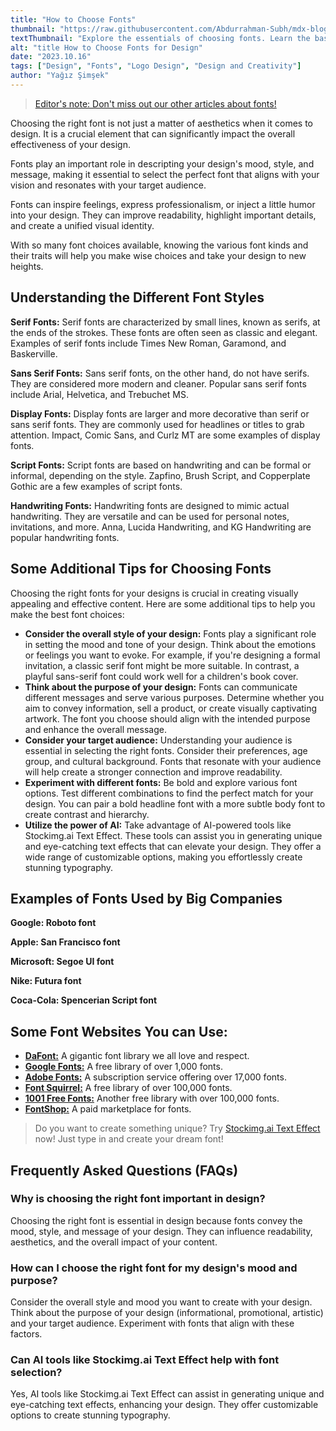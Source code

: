 ```yaml
---
title: "How to Choose Fonts"
thumbnail: "https://raw.githubusercontent.com/Abdurrahman-Subh/mdx-blog/main/images/title-how-to-choose-fonts.png"
textThumbnail: "Explore the essentials of choosing fonts. Learn the basics of font in design."
alt: "title How to Choose Fonts for Design"
date: "2023.10.16"
tags: ["Design", "Fonts", "Logo Design", "Design and Creativity"]
author: "Yağız Şimşek"
---
```


<CustomImage
  src="https://raw.githubusercontent.com/Abdurrahman-Subh/mdx-blog/main/images/title-how-to-choose-fonts.png"
  alt="title How to Choose Fonts for Design"
/>

> [Editor's note: Don't miss out our other articles about fonts!](https://stockimg.ai/blog/fonts)

Choosing the right font is not just a matter of aesthetics when it comes to design. It is a crucial element that can significantly impact the overall effectiveness of your design.

Fonts play an important role in descripting your design's mood, style, and message, making it essential to select the perfect font that aligns with your vision and resonates with your target audience.

Fonts can inspire feelings, express professionalism, or inject a little humor into your design. They can improve readability, highlight important details, and create a unified visual identity. 

With so many font choices available, knowing the various font kinds and their traits will help you make wise choices and take your design to new heights.

## Understanding the Different Font Styles

**Serif Fonts:** Serif fonts are characterized by small lines, known as serifs, at the ends of the strokes. These fonts are often seen as classic and elegant. Examples of serif fonts include Times New Roman, Garamond, and Baskerville.
<CustomImage
  src="https://raw.githubusercontent.com/Abdurrahman-Subh/mdx-blog/main/images/fonts-serif.jpg"
  alt="serif fonts"
/>

**Sans Serif Fonts:** Sans serif fonts, on the other hand, do not have serifs. They are considered more modern and cleaner. Popular sans serif fonts include Arial, Helvetica, and Trebuchet MS.
<CustomImage
  src="https://raw.githubusercontent.com/Abdurrahman-Subh/mdx-blog/main/images/fonts-sans-serif.png"
  alt="sans serif fonts"
/>

**Display Fonts:** Display fonts are larger and more decorative than serif or sans serif fonts. They are commonly used for headlines or titles to grab attention. Impact, Comic Sans, and Curlz MT are some examples of display fonts.
<CustomImage
  src="https://raw.githubusercontent.com/Abdurrahman-Subh/mdx-blog/main/images/fonts-display.jpg"
  alt="display fonts"
/>

**Script Fonts:** Script fonts are based on handwriting and can be formal or informal, depending on the style. Zapfino, Brush Script, and Copperplate Gothic are a few examples of script fonts.
<CustomImage
  src="https://raw.githubusercontent.com/Abdurrahman-Subh/mdx-blog/main/images/fonts-script.png"
  alt="script fonts"
/>

**Handwriting Fonts:** Handwriting fonts are designed to mimic actual handwriting. They are versatile and can be used for personal notes, invitations, and more. Anna, Lucida Handwriting, and KG Handwriting are popular handwriting fonts.
<CustomImage
  src="https://raw.githubusercontent.com/Abdurrahman-Subh/mdx-blog/main/images/fonts-handwriting.jpg"
  alt="handwriting fonts"
/>

## Some Additional Tips for Choosing Fonts

Choosing the right fonts for your designs is crucial in creating visually appealing and effective content. Here are some additional tips to help you make the best font choices:

- **Consider the overall style of your design:** Fonts play a significant role in setting the mood and tone of your design. Think about the emotions or feelings you want to evoke. For example, if you're designing a formal invitation, a classic serif font might be more suitable. In contrast, a playful sans-serif font could work well for a children's book cover.
- **Think about the purpose of your design:** Fonts can communicate different messages and serve various purposes. Determine whether you aim to convey information, sell a product, or create visually captivating artwork. The font you choose should align with the intended purpose and enhance the overall message.
- **Consider your target audience:** Understanding your audience is essential in selecting the right fonts. Consider their preferences, age group, and cultural background. Fonts that resonate with your audience will help create a stronger connection and improve readability.
- **Experiment with different fonts:** Be bold and explore various font options. Test different combinations to find the perfect match for your design. You can pair a bold headline font with a more subtle body font to create contrast and hierarchy.
- **Utilize the power of AI:** Take advantage of AI-powered tools like Stockimg.ai Text Effect. These tools can assist you in generating unique and eye-catching text effects that can elevate your design. They offer a wide range of customizable options, making you effortlessly create stunning typography.

## Examples of Fonts Used by Big Companies
	
**Google: Roboto font**
<CustomImage
  src="https://raw.githubusercontent.com/Abdurrahman-Subh/mdx-blog/main/images/logo-google-text.png"
  alt="Google Logo"
/>

**Apple: San Francisco font**
<CustomImage
  src="https://raw.githubusercontent.com/Abdurrahman-Subh/mdx-blog/main/images/logo-apple-text.png"
  alt="Apple Logo"
/>

**Microsoft: Segoe UI font**
<CustomImage
  src="https://raw.githubusercontent.com/Abdurrahman-Subh/mdx-blog/main/images/logo-microsoft-text.jpg"
  alt="Microsoft Logo"
/>

**Nike: Futura font**
<CustomImage
  src="https://raw.githubusercontent.com/Abdurrahman-Subh/mdx-blog/main/images/logo-nike-text.jpg"
  alt="Nike Logo"
/>

**Coca-Cola: Spencerian Script font**
<CustomImage
  src="https://raw.githubusercontent.com/Abdurrahman-Subh/mdx-blog/main/images/logo-coca-cola.jpg"
  alt="Coca-cola Logo"
/>

## Some Font Websites You can Use:

- **[DaFont:](https://www.dafont.com/)** A gigantic font library we all love and respect.
- **[Google Fonts:](https://fonts.google.com/)** A free library of over 1,000 fonts.
- **[Adobe Fonts:](https://fonts.adobe.com/)** A subscription service offering over 17,000 fonts.
- **[Font Squirrel:](https://www.fontsquirrel.com/)** A free library of over 100,000 fonts.
- **[1001 Free Fonts:](https://www.1001freefonts.com/)** Another free library with over 100,000 fonts.
- **[FontShop:](FontShop)** A paid marketplace for fonts.

> Do you want to create something unique? Try [Stockimg.ai Text Effect](https://stockimg.ai/) now! Just type in and create your dream font! 

## Frequently Asked Questions (FAQs)
### Why is choosing the right font important in design?
Choosing the right font is essential in design because fonts convey the mood, style, and message of your design. They can influence readability, aesthetics, and the overall impact of your content.
### How can I choose the right font for my design's mood and purpose?
Consider the overall style and mood you want to create with your design. Think about the purpose of your design (informational, promotional, artistic) and your target audience. Experiment with fonts that align with these factors.
### Can AI tools like Stockimg.ai Text Effect help with font selection?
Yes, AI tools like Stockimg.ai Text Effect can assist in generating unique and eye-catching text effects, enhancing your design. They offer customizable options to create stunning typography.
